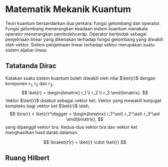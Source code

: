 # Matematik Mekanik Kuantum

Teori kuantum bersandarkan dua perkara: fungsi gelombang dan operator.
Fungsi gelombang menerangkan keadaan sistem kuantum manakala 
operator menerangkan pembolehcerap.
Operator bertindak sebagai penjelmaan linear yang dikenakan terhadap fungsi gelombang yang diwakili oleh vektor.
Sistem penjelmaan linear terhadap vektor merupakan suatu sistem aljabar linear.

<!-- TODO Gunakan pers. Schrodinger sebagai contoh -->

## Tatatanda Dirac

<!-- REF https://mathforquantum.quantumtinkerer.tudelft.nl/4_vector_spaces_QM/ -->

Katakan suatu sistem kuantum boleh diwakili oleh nilai $\ket{r}$ dengan komponen $r_1$, $r_2$ dan $r_3$,
$$
    \ket{r} = \begin{bmatrix}
        r_1 \\
        r_2 \\
        r_3
    \end{bmatrix}.
$$
Vektor $\ket{r}$ disebut sebagai vektor ket.
Vektor yang mewakili konjugat kompleks bagi vektor ket $\ket{r}$ ialah,
$$
    \bra{r} = \ket{r}^\dagger = \begin{bmatrix} r_1^\ast\ r_2^\ast\ r_3^\ast \end{bmatrix},
$$
yang dipanggil vektor bra. 
Kedua-dua vektor bra dan vektor ket menghasilkan hasil darab dalaman.

$$
\braket{r|r} = \ket{r} \cdot \ket{r}
$$

## Ruang Hilbert
